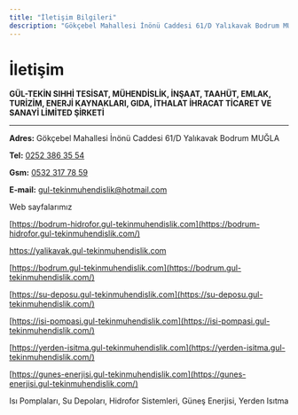 ```yaml
---
title: "İletişim Bilgileri"
description: "Gökçebel Mahallesi İnönü Caddesi 61/D Yalıkavak Bodrum MUĞLA Web sayfalarımız https://bodrum-hidrofor.gul-tekinmuhendislik.com"
---
```


# İletişim

**GÜL-TEKİN SIHHİ TESİSAT, MÜHENDİSLİK, İNŞAAT, TAAHÜT, EMLAK, TURİZİM, ENERJİ KAYNAKLARI, GIDA, İTHALAT İHRACAT TİCARET VE SANAYİ LİMİTED ŞİRKETİ**

---

**Adres:**
Gökçebel Mahallesi İnönü Caddesi 61/D
Yalıkavak Bodrum MUĞLA

**Tel:** [0252 386 35 54](tel:+902523863554)

**Gsm:** [0532 317 78 59](tel:+905323177859)

**E-mail:** [gul-tekinmuhendislik@hotmail.com](mailto:gul-tekinmuhendislik@hotmail.com)

<Tip>
  Web sayfalarımız

  [https://bodrum-hidrofor.gul-tekinmuhendislik.com](https://bodrum-hidrofor.gul-tekinmuhendislik.com/)

  https://yalikavak.gul-tekinmuhendislik.com

  [https://bodrum.gul-tekinmuhendislik.com](https://bodrum.gul-tekinmuhendislik.com/)

  [https://su-deposu.gul-tekinmuhendislik.com](https://su-deposu.gul-tekinmuhendislik.com/)

  [https://isi-pompasi.gul-tekinmuhendislik.com](https://isi-pompasi.gul-tekinmuhendislik.com/)

  [https://yerden-isitma.gul-tekinmuhendislik.com](https://yerden-isitma.gul-tekinmuhendislik.com/)

  [https://gunes-enerjisi.gul-tekinmuhendislik.com](https://gunes-enerjisi.gul-tekinmuhendislik.com/)
</Tip>

<Info>
  Isı Pomplaları, Su Depoları, Hidrofor  Sistemleri, Güneş Enerjisi, Yerden Isıtma
</Info>